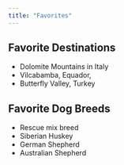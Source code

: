 ---
title: "Favorites"
---

## Favorite Destinations

- Dolomite Mountains in Italy
- Vilcabamba, Equador,
- Butterfly Valley, Turkey

## Favorite Dog Breeds

- Rescue mix breed
- Siberian Huskey
- German Shepherd
- Australian Shepherd
